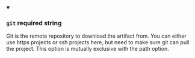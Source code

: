 
<details className="config-field" data-expandable="false" open>
<summary>

### `git` <span class="config-field-required" data-required="false">required</span> <span class="config-field-type">string</span> <span class="config-field-default"></span> <span class="config-field-enum"></span>

Git is the remote repository to download the artifact from. You can either use
https projects or ssh projects here, but need to make sure git can pull the project.
This option is mutually exclusive with the path option.

</summary>



</details>

